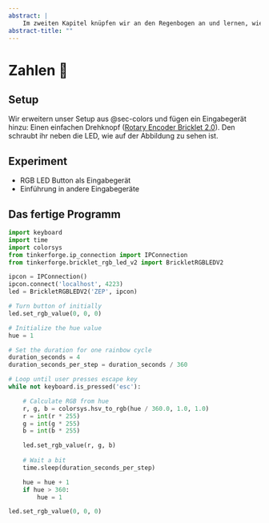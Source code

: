 ```yaml
---
abstract: |
    Im zweiten Kapitel knüpfen wir an den Regenbogen an und lernen, wie wir den Computer über unsere Eingabe steuern können.
abstract-title: ""
---
```


# Zahlen 🔢 {#sec-numbers}

## Setup {.unnumbered}

Wir erweitern unser Setup aus @sec-colors und fügen ein Eingabegerät hinzu: Einen einfachen Drehknopf ([Rotary Encoder Bricklet 2.0](https://www.tinkerforge.com/en/doc/Hardware/Bricklets/Rotary_Encoder_V2.html)). Den schraubt ihr neben die LED, wie auf der Abbildung zu sehen ist.

::: callout-tip
## Experiment

- RGB LED Button als Eingabegerät
- Einführung in andere Eingabegeräte
:::

## Das fertige Programm

```python
import keyboard
import time
import colorsys
from tinkerforge.ip_connection import IPConnection
from tinkerforge.bricklet_rgb_led_v2 import BrickletRGBLEDV2

ipcon = IPConnection()
ipcon.connect('localhost', 4223) 
led = BrickletRGBLEDV2('ZEP', ipcon)

# Turn button of initially
led.set_rgb_value(0, 0, 0)

# Initialize the hue value
hue = 1

# Set the duration for one rainbow cycle
duration_seconds = 4
duration_seconds_per_step = duration_seconds / 360

# Loop until user presses escape key
while not keyboard.is_pressed('esc'):

    # Calculate RGB from hue
    r, g, b = colorsys.hsv_to_rgb(hue / 360.0, 1.0, 1.0)
    r = int(r * 255)
    g = int(g * 255)
    b = int(b * 255)

    led.set_rgb_value(r, g, b)
    
    # Wait a bit
    time.sleep(duration_seconds_per_step)

    hue = hue + 1
    if hue > 360:
        hue = 1

led.set_rgb_value(0, 0, 0)
```